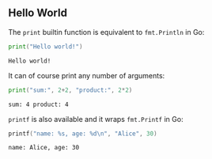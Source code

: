 ## Hello World

The `print` builtin function is equivalent to `fmt.Println` in Go:

```go copy
print("Hello world!")
```

```text filename="Output:"
Hello world!
```

It can of course print any number of arguments:

```go copy
print("sum:", 2+2, "product:", 2*2)
```

```text filename="Output:"
sum: 4 product: 4
```

`printf` is also available and it wraps `fmt.Printf` in Go:

```go copy
printf("name: %s, age: %d\n", "Alice", 30)
```

```text filename="Output:"
name: Alice, age: 30
```
